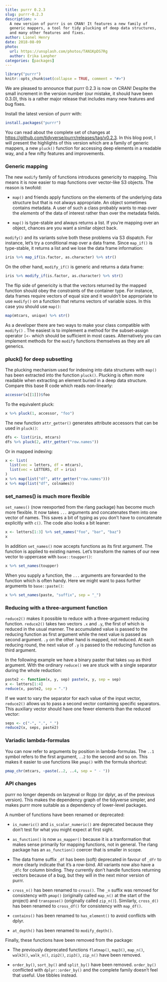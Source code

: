 ```yaml
---
title: purrr 0.2.3
slug: purrr-0.2.3
description: >
  A new version of purrr is on CRAN! It features a new family of
  generic mappers, a tool for tidy plucking of deep data structures,
  and many other features and fixes.
author: Lionel Henry
date: 2018-08-09
photo:
  url: https://unsplash.com/photos/TAN1KpDS7Rg
  author: Erika Lanpher
categories: [packages]
---
```


```r
library("purrr")
knitr::opts_chunk$set(collapse = TRUE, comment = "#>")
```

We are pleased to announce that purrr 0.2.3 is now on CRAN! Despite
the small increment in the version number (our mistake, it should have
been 0.3.0), this is a rather major release that includes many new
features and bug fixes.

Install the latest version of purrr with:

```r
install.packages("purrr")
```

You can read about the complete set of changes
at <https://github.com/tidyverse/purrr/releases/tag/v0.2.3>. In this
blog post, I will present the highlights of this version which are a
family of generic mappers, a new `pluck()` function for accessing deep
elements in a readable way, and a few nifty features and improvements.


### Generic mapping

The new `modify` family of functions introduces genericity to mapping.
This means it is now easier to map functions over vector-like S3
objects. The reason is twofold:

* `map()` and friends apply functions on the elements of the
  underlying data structure but that is not always appropriate. An
  object sometimes contains metadata. A user of such a class probably
  wants to map over the *elements* of the data of interest rather than
  over the metadata fields.

* `map()` is type-stable and always returns a list. If you're mapping
  over an object, chances are you want a similar object back.

`modify()` and its variants solve both these problems via S3
dispatch. For instance, let's try a conditional map over a data
frame. Since `map_if()` is type-stable, it returns a list and we lose
the data frame information:

```r
iris %>% map_if(is.factor, as.character) %>% str()
```

On the other hand, `modify_if()` is generic and returns a data frame:

```r
iris %>% modify_if(is.factor, as.character) %>% str()
```

The flip side of genericity is that the vectors returned by the mapped
function should obey the constraints of the container type. For
instance, data frames require vectors of equal size and it wouldn't be
appropriate to use `modify()` on a function that returns vectors of
variable sizes. In this case you should use `map()`:

```r
map(mtcars, unique) %>% str()
```

As a developer there are two ways to make your class compatible with
`modify()` . The easiest is to implement a method for the
subset-assign operator `[<-` which should be sufficient in most
cases. Alternatively you can implement methods for the `modify`
functions themselves as they are all generics.


### pluck() for deep subsetting

The plucking mechanism used for indexing into data structures with
`map()` has been extracted into the function `pluck()`. Plucking is
often more readable when extracting an element buried in a deep data
structure. Compare this base R code which reads non-linearly:

```r
accessor(x[[1]])$foo
```

To the equivalent pluck:

```r
x %>% pluck(1, accessor, "foo")
```

The new function `attr_getter()` generates attribute accessors that
can be used in `pluck()`:

```r
dfs <- list(iris, mtcars)
dfs %>% pluck(2, attr_getter("row.names"))
```

Or in mapped indexing:

```r
x <- list(
  list(vec = letters, df = mtcars),
  list(vec = LETTERS, df = iris)
)
x %>% map(list("df", attr_getter("row.names")))
x %>% map(list("df", colnames))
```


### set_names() is much more flexible

`set_names()` (now reexported from the rlang package) has become much
more flexible. It now takes `...` arguments and concatenates them into
one vector of names. This saves a bit of typing as you don't have to
concatenate explicitly with `c()`. The code also looks a bit leaner:

```r
x <- letters[1:3] %>% set_names("foo", "bar", "baz")
x
```

In addition `set_names()` now accepts functions as its first
argument. The function is applied to existing names. Let's transform
the names of our new vector to uppercase with `base::toupper()`:

```r
x %>% set_names(toupper)
```

When you supply a function, the `...` arguments are forwarded to the
function which is often handy. Here we might want to pass further
arguments to `base::paste()`:

```r
x %>% set_names(paste, "suffix", sep = "_")
```


### Reducing with a three-argument function

`reduce2()` makes it possible to reduce with a three-argument reducing
function. `reduce2()` takes two vectors `.x` and `.y`, the first of
which is reduced in the usual manner. The accumulated value is passed
to the reducing function as first argument while the next value is
passed as second argument. `.y` on the other hand is mapped, not
reduced. At each reducing round, the next value of `.y` is passed to
the reducing function as third argument.

In the following example we have a binary paster that takes `sep` as
third argument. With the ordinary `reduce()` we are stuck with a
single separator during the whole reduction:

```r
paste2 <- function(x, y, sep) paste(x, y, sep = sep)
x <- letters[1:4]
reduce(x, paste2, sep = ".")
```

If we want to vary the separator for each value of the input vector,
`reduce2()` allows us to pass a second vector containing specific
separators. This auxiliary vector should have one fewer elements than
the reduced vector:

```r
seps <- c("-", ".", "_")
reduce2(x, seps, paste2)
```


### Variadic lambda-formulas

You can now refer to arguments by position in lambda-formulas. The
`..1` symbol refers to the first argument, `..2` to the second and so
on. This makes it easier to use functions like `pmap()` with the
formula shortcut:

```r
pmap_chr(mtcars, ~paste(..2, ..4, sep = " - "))
```



### API changes

purrr no longer depends on lazyeval or Rcpp (or dplyr, as of the
previous version). This makes the dependency graph of the tidyverse
simpler, and makes purrr more suitable as a dependency of lower-level
packages.

A number of functions have been renamed or deprecated:

* `is_numeric()` and `is_scalar_numeric()` are deprecated because they
  don't test for what you might expect at first sight.

* `as_function()` is now `as_mapper()` because it is a tranformation
  that makes sense primarily for mapping functions, not in general.
  The rlang package has an `as_function()` coercer that is smaller in
  scope.

* The data frame suffix `_df` has been (soft) deprecated in favour of
  `_dfr` to more clearly indicate that it's a row-bind. All variants
  now also have a `_dfc` for column binding. They currently don't
  handle functions returning vectors because of a bug, but they will
  in the next minor version of purrr.

* `cross_n()` has been renamed to `cross()`. The `_n` suffix was
  removed for consistency with `pmap()` (originally called `map_n()`
  at the start of the project) and `transpose()` (originally called
  `zip_n()`). Similarly, `cross_d()` has been renamed to `cross_df()`
  for consistency with `map_df()`.

* `contains()` has been renamed to `has_element()` to avoid conflicts
  with dplyr.

* `at_depth()` has been renamed to `modify_depth()`.


Finally, these functions have been removed from the package:

* The previously deprecated functions `flatmap()`, `map3()`,
  `map_n()`, `walk3()`, `walk_n()`, `zip2()`, `zip3()`, `zip_n()` have
  been removed.

* `order_by()`, `sort_by()` and `split_by()` have been removed.
  `order_by()` conflicted with `dplyr::order_by()` and the complete
  family doesn't feel that useful. Use tibbles instead.
